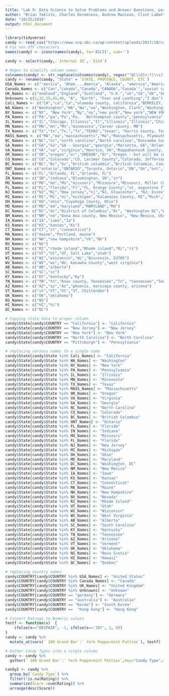 ```yaml
---
title: "Lab 9: Data Science to Solve Problems and Answer Questions, part 2"
author: "Brian Teklits, Charles Doremieux, Andrew MacLean, Clint LaBattaglia"
date: "10/25/2019"
output: html_document
---
```


```r
library(tidyverse)
candy <- read_csv("https://www.scq.ubc.ca/wp-content/uploads/2017/10/candyhierarchy2017.csv")
# Fix non UTF characters
names(candy) <- iconv(names(candy), to='ASCII', sub='')

candy <- select(candy,-`Internal ID`,-`X114`)

# Regex to simplify column names
colnames(candy) <- str_replace(colnames(candy), regex("^Q[\\d]+:?[\\s]*\\|?(.*)$"),"\\1")
candy <- rename(candy, "State" = `STATE, PROVINCE, COUNTY, ETC`)
USA_Names <- c("'merica", "Ahem....Amerca", "Alaska", "america","America","California", "Murica", "murrika","I pretend to be from Canada, but I am really from the United States.","New Jersey","New York",	"North Carolina", "Pittsburgh","The United States","The United States of America","Trumpistan", "U S",	"u s a","u.s.","U.S.","u.s.a.","U.S.A.","unhinged states","Unied States","unite states","United Sates","United staes","United State","United Statea","United Stated","united states","united States","United states","United States","united states of america","United States of America","United Statss","united ststes","United ststes","Unites States","us","Us","US","US of A","usa","Usa","USa","USA","USA USA USA!!!!","USA! USA! USA!","USA? Hard to tell anymore..", "USAA","usas", "USAUSAUSA","USSA")
Canada_Names <- c("Can","canada","Canada","CANADA","Canada`","soviet canuckistan")
UK_Names <- c("endland","England","Scotland", "U.K.","uk","Uk","UK","United kingdom","United Kingdom")
Unknowns = c(1,32,35,45,46, "A", "Earth", "Fear and Loathing","I don't know anymore", "Narnia", "subscribe to dm4uz3 on youtube",	NA,"insanity lately","Canae","cascadia","Atlantis","Europe","UD","N. America")
Cali_Names <- c("CA","ca","Ca","alameda county, california","BERKELEY, CA","CA, Alameda","cailifornia","Cali","calif","Califor","califormia","California, Contra Costa County, Pleasant Hill", "California, Mendocino County", "California, San Diego", "California, San Diego county","California, San Francisco", "California, USA","California, Ventura County","Glendora, Los Angeles, California","Los Angeles, California","La","Oakland, California","oakland,ca","San Jose","Santa Barbara co. California","Santa Clara County, California","Santa Cruz County, California","California, Alameda", "california", "orange county, ca")
WA_Names <- c("Washington","WA","Wa","wa","Washington, Clark","Washington, King","Washington State","Washington, King County","washington","Washington state","Washington, Seattle, king","Washington state, Kitsap County","Issaquah, WA, King County","Washington, seattle, king","hatcom County, WA","Washington State, King County", "City of Seattle","Whatcom County, WA","Washington State, King County, City of Seattle","King County, Washington","Washington, Island county","renton,wa","wa, spokane","Vancouver, Wa","Washingto")
NY_Names <- c("NY", "New York","Ny","ny","new york","New york","NEW YORK","nyc","New York County, New York City, New York State","New York, New York","New York, NY","NY, Tompkins County","NYC","suffolk county ny","ulster county, NY","Astoria NY","Kings, New York","Queens","Brooklyn, kings county ny","DUTCHESS COUNTY NY","Brooklyn")
PA_Names <- c("PA","pa","Pa","Pa.   Northampton county","pennsylvania","PEnnsylvania","PENNSYLVANIA","Pennsylvania, Montgomery County","pennsylvania, northampton couny, easton","philadelphia","Philadelphia","Philadelphia PA","Philadelphia, PA","Pittsburgh pa","exton pa", "Northampton County, PA")
IL_Names <- c("IL","Chicago, Illinois","Il","illinois","Illinois","Chicago, IL","ill","il","Northbrook, IL","Chicago")
MN_Names <- c("MN","mn","Mn","minnesota","Carver county, MN")
TX_Names <- c("TX","tx","Tx.","Tx","TEXAS","texas", "Harris County, Texas")
MASS_Names <- c("MA","ma","massachusetts","Ma","Massachusetts, Plymouth county","Massachussets")
NC_Names <- c("NC","nc","north carolina","North carolina","Buncombe County, North Carolina","Durham County, North Carolina","Nc","The Democratic People's Republic of North Carolina","	|NC")
GA_Names <- c("GA","Ga","GA - Georgia","georgia","Marietta, GA","Atlanta, GA")
VA_Names <- c("VA","va","virginia","Henrico, VA","Rappahannock County, VA","arlington, va","Arlington, VA","Va","Virginia, Arlington")
OR_Names <- c("OR","oregon","or","OREGON","Or","Oregon - but will be in Washington for Halloween",	"Oregon, Multnomah County")
CO_Names <- c("CO","Colorado","CO, Larimer County","Colorado, Jefferson county","colorado","co","colorado, boulder", "COLORADO","Colorado larimer county","Co","Colorado (CO)")
BC_Names <- c("BC","Bc","bc","british columbia","British Columbia, Canada","vancouver, bc")
ONT_Names <- c("ontario","ONTARIO","Toronto, Ontario","ON","On","ont","Ont","Ontario,  Canada","Oshawa, Ontario, Canada")
FL_Names <- c("FL","Orlando, FL","Orlando, FL")
IN_Names <- c("IN","indiana","Bloomington, IN","in")
MO_Names <- c("MO","mo","Mo","missouri","Missoure","Missouri, Miller County","St Louis mo","St. Louis County, Missouri")
FL_Names <- c("FL","florida","Fl","FL, Orange County","st. augustine florida")
NJ_Names <- c("NJ","Nj","New jersey","nj","NJ, Gloucester", "NJ; Essex")
MI_Names <- c("MI","Mi","mi","michigan","Kalamazoo County, MI","Mich","Michigan, Shiawassee County","Michigin","Oakland County, Michigan")
OH_Names <- c("OH","ohio","Cuyahoga County, Ohio")
MD_Names <- c("MD","md","maryland","MARYLAND","Md")
DC_Names <- c("DC","dc","District of Columbia","Dc", "Washington DC","WASHINGTON DC","Washington, DC")
NM_Names <- c("NM","nm","Dona Ana county, New Mexico", "New Mexico, USA","Nm")
IA_Names <- c("IA","iowa","Ia")
KS_Names <- c("KS","kansas","Ks")
CT_Names <- c("CT","ct","connecticut")
MA_Names <- c("maine","Portland, maine")
NH_Names <- c("NH","new hampshire","nh","Nh")
NV_Names <- c("NV")
RI_Names <- c("RI","rhode island","Rhode island","Ri","ri")
UT_Names <- c("UT","Ut","UT, Salt Lake","utah")
WI_Names <- c("WI","wisconsin","Wi","Wisconsin, 53705")
WV_Names <- c("WV","wv","WV, Kanawha County","west virginia")
AB_Names <- c("AB","alberta")
SC_Names <- c("SC","sc")
KY_Names <- c("KY","kentucky","Ky")
TN_Names <- c("TN","tn","Knox county, Tennessee","Tn", "tennessee","Tennessee, Knox County")
AZ_Names <- c("AZ","az","Az","phoenix, maricopa county, arizona")
VT_Names <- c("vt","VT","Vt","VT, Chittenden")
OK_Names <- c("OK","oklahoma")
NS_Names <- c("NS")
HI_Names <- c("HI","hi")
QC_Names <- c("QC")

# Copying state data to proper column
candy$State[candy$COUNTRY == "California"] <- "California"
candy$State[candy$COUNTRY == "New Jersey"] <- "New Jersey"
candy$State[candy$COUNTRY == "New York"] <- "New York"
candy$State[candy$COUNTRY == "North Carolina"] <- "North Carolina"
candy$State[candy$COUNTRY == "Pittsburgh"] <- "Pennsylvania"

# replacing various names to a single name
candy$State[candy$State %in% Cali_Names] <- "California"
candy$State[candy$State %in% WA_Names] <- "Washington"
candy$State[candy$State %in% NY_Names] <- "New York"
candy$State[candy$State %in% PA_Names] <- "Pennsylvania"
candy$State[candy$State %in% IL_Names] <- "Illinois"
candy$State[candy$State %in% MN_Names] <- "Minnesota"
candy$State[candy$State %in% TX_Names] <- "Texas"
candy$State[candy$State %in% MASS_Names] <- "Massachusetts"
candy$State[candy$State %in% OR_Names] <- "Oregon"
candy$State[candy$State %in% VA_Names] <- "Virginia"
candy$State[candy$State %in% GA_Names] <- "Georgia"
candy$State[candy$State %in% NC_Names] <- "North Carolina"
candy$State[candy$State %in% CO_Names] <- "Colorado"
candy$State[candy$State %in% BC_Names] <- "British Columbia"
candy$State[candy$State %in% ONT_Names] <- "Ontario"
candy$State[candy$State %in% FL_Names] <- "Florida"
candy$State[candy$State %in% IN_Names] <- "Indiana"
candy$State[candy$State %in% MO_Names] <- "Missouri"
candy$State[candy$State %in% FL_Names] <- "Florida"
candy$State[candy$State %in% NJ_Names] <- "New Jersey"
candy$State[candy$State %in% MI_Names] <- "Michigan"
candy$State[candy$State %in% OH_Names] <- "Ohio"
candy$State[candy$State %in% MD_Names] <- "Maryland"
candy$State[candy$State %in% DC_Names] <- "Washington, DC"
candy$State[candy$State %in% NM_Names] <- "New Mexico"
candy$State[candy$State %in% IA_Names] <- "Iowa"
candy$State[candy$State %in% KS_Names] <- "Kansas"
candy$State[candy$State %in% CT_Names] <- "Connecticut"
candy$State[candy$State %in% MA_Names] <- "Maine"
candy$State[candy$State %in% NH_Names] <- "New Hampshire"
candy$State[candy$State %in% NV_Names] <- "Nevada"
candy$State[candy$State %in% RI_Names] <- "Rhode Island"
candy$State[candy$State %in% UT_Names] <- "Utah"
candy$State[candy$State %in% WI_Names] <- "Wisconsin"
candy$State[candy$State %in% WV_Names] <- "West Virginia"
candy$State[candy$State %in% AB_Names] <- "Alberta"
candy$State[candy$State %in% SC_Names] <- "South Carolina"
candy$State[candy$State %in% KY_Names] <- "Kentucky"
candy$State[candy$State %in% TN_Names] <- "Tennessee"
candy$State[candy$State %in% AZ_Names] <- "Arizona"
candy$State[candy$State %in% VT_Names] <- "Vermont"
candy$State[candy$State %in% OK_Names] <- "Oklahoma"
candy$State[candy$State %in% NS_Names] <- "Nova Scotia"
candy$State[candy$State %in% HI_Names] <- "Hawaii"
candy$State[candy$State %in% QC_Names] <- "Quebec"

# replacing country names
candy$COUNTRY[candy$COUNTRY %in% USA_Names] <- "United States"
candy$COUNTRY[candy$COUNTRY %in% Canada_Names] <- "Canada"
candy$COUNTRY[candy$COUNTRY %in% UK_Names] <- "United Kingdom"
candy$COUNTRY[candy$COUNTRY %in% Unknowns] <- "Unknown"
candy$COUNTRY[candy$COUNTRY == "germany"] <- "Germany"
candy$COUNTRY[candy$COUNTRY == "australia"] <- "Australia"
candy$COUNTRY[candy$COUNTRY == "Korea"] <- "South Korea"
candy$COUNTRY[candy$COUNTRY ==  "hong kong"] <- "Hong Kong"
```

```r
# Convert Ratings to Numeric values
testf <- function(x)  {
    ifelse(x=="DESPAIR", -1, ifelse(x=='JOY', 1, 0))
}
candy <- candy %>% 
  mutate_at(vars(` 100 Grand Bar`:` York Peppermint Patties`), testf)
```

```r
# Gather Candy Types into a single column
candy <- candy %>%
  gather(` 100 Grand Bar`:` York Peppermint Patties`,key="Candy Type",value = "Rating")

candy2 <- candy %>%
  group_by(`Candy Type`) %>%
  filter(!is.na(Rating)) %>%
  summarize(Score =sum(Rating)) %>%
  arrange(desc(Score))

```

